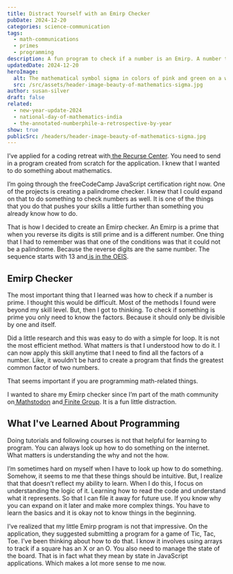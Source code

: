 ```yaml
---
title: Distract Yourself with an Emirp Checker
pubDate: 2024-12-20
categories: science-communication
tags:
  - math-communications
  - primes
  - programming
description: A fun program to check if a number is an Emirp. A number that is prime and when it is reversed is a different prime.
updatedDate: 2024-12-20
heroImage:
  alt: The mathematical symbol sigma in colors of pink and green on a white background
  src: /src/assets/header-image-beauty-of-mathematics-sigma.jpg
author: susan-silver
draft: false
related:
  - new-year-update-2024
  - national-day-of-mathematics-india
  - the-annotated-numberphile-a-retrospective-by-year
show: true
publicSrc: /headers/header-image-beauty-of-mathematics-sigma.jpg
---
```



I’ve applied for a coding retreat with[ the Recurse Center](https://www.recurse.com/). You need to send in a program created from scratch for the application. I knew that I wanted to do something about mathematics.

I’m going through the freeCodeCamp JavaScript certification right now. One of the projects is creating a palindrome checker. I knew that I could expand on that to do something to check numbers as well. It is one of the things that you do that pushes your skills a little further than something you already know how to do.

That is how I decided to create an Emirp checker. An Emirp is a prime that when you reverse its digits is still prime and is a different number. One thing that I had to remember was that one of the conditions was that it could not be a palindrome. Because the reverse digits are the same number. The sequence starts with 13 and[ is in the OEIS](https://oeis.org/A006567).

## Emirp Checker

<EmirpChecker />

The most important thing that I learned was how to check if a number is prime. I thought this would be difficult. Most of the methods I found were beyond my skill level. But, then I got to thinking. To check if something is prime you only need to know the factors. Because it should only be divisible by one and itself.

Did a little research and this was easy to do with a simple for loop. It is not the most efficient method. What matters is that I understood how to do it. I can now apply this skill anytime that I need to find all the factors of a number. Like, it wouldn’t be hard to create a program that finds the greatest common factor of two numbers.

That seems important if you are programming math-related things.

I wanted to share my Emirp checker since I’m part of the math community on[ Mathstodon](https://mathstodon.xyz/@suzza) and[ Finite Group](https://www.patreon.com/c/FiniteGroup/posts). It is a fun little distraction.

## What I've Learned About Programming

Doing tutorials and following courses is not that helpful for learning to program. You can always look up how to do something on the internet. What matters is understanding the why and not the how.

I’m sometimes hard on myself when I have to look up how to do something. Somehow, it seems to me that these things should be intuitive. But, I realize that that doesn’t reflect my ability to learn. When I do this, I focus on understanding the logic of it. Learning how to read the code and understand what it represents. So that I can file it away for future use. If you know why you can expand on it later and make more complex things. You have to learn the basics and it is okay not to know things in the beginning.

I’ve realized that my little Emirp program is not that impressive. On the application, they suggested submitting a program for a game of Tic, Tac, Toe. I’ve been thinking about how to do that. I know it involves using arrays to track if a square has an X or an O. You also need to manage the state of the board. That is in fact what they mean by state in JavaScript applications. Which makes a lot more sense to me now.
